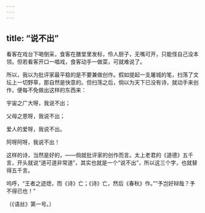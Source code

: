 ```yaml
---
---
---
```

title: “说不出”
---



看客在戏台下喝倒采，食客在膳堂里发标，伶人厨子，无嘴可开，只能怪自己没本领。但若看客开口一唱戏，食客动手一做菜，可就难说了。

所以，我以为批评家最平稳的是不要兼做创作。假如提起一支屠城的笔，扫荡了文坛上一切野草，那自然是快意的。但扫荡之后，倘以为天下已没有诗，就动手来创作，便每不免做出这样的东西来：

宇宙之广大呀，我说不出；

父母之恩呀，我说不出；

爱人的爱呀，我说不出。

阿呀阿呀，我说不出！

这样的诗，当然是好的，——倘就批评家的创作而言。太上老君的《道德》五千言，开头就说“道可道非常道”，其实也就是一个“说不出”，所以这三个字，也就替得五千言。

呜呼，“王者之迹熄，而《诗》亡；《诗》亡，然后《春秋》作。”“予岂好辩哉？予不得已也！”

（《语丝》第一号。）